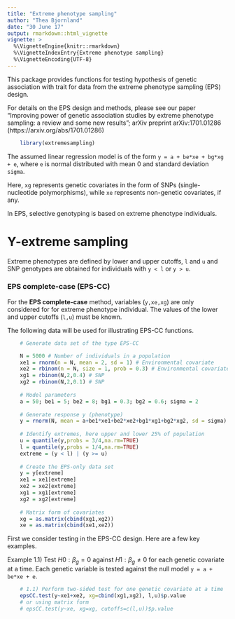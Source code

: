 ```yaml
---
title: "Extreme phenotype sampling"
author: "Thea Bjornland"
date: "30 June 17"
output: rmarkdown::html_vignette
vignette: >
  %\VignetteEngine{knitr::rmarkdown}
  %\VignetteIndexEntry{Extreme phenotype sampling}
  %\VignetteEncoding{UTF-8}
---
```


This package provides functions for testing hypothesis of genetic association with trait
for data from the extreme phenotype sampling (EPS) design.

For details on the EPS design and methods, please see our paper "Improving power of genetic association studies by extreme phenotype sampling: a review and some new results"; 
arXiv preprint arXiv:1701.01286 (https://arxiv.org/abs/1701.01286)


```r
    library(extremesampling)
```

The assumed linear regression model is of the form
`y = a + be*xe + bg*xg + e`, where `e` is normal distributed with mean 0 and 
standard deviation `sigma`.

Here, `xg` represents genetic covariates in the form of SNPs (single-nucleotide
polymorphisms), while `xe` represents non-genetic covariates, if any. 

In EPS, selective genotyping is based on extreme phenotype
individuals.

# Y-extreme sampling
Extreme phenotypes are defined by lower and upper cutoffs, `l` 
and `u` and SNP genotypes are obtained for individuals with `y < l` 
or `y > u`.

### EPS complete-case (EPS-CC)

For the **EPS complete-case** method, variables (`y,xe,xg`) are only 
considered for for extreme phenotype individual.  The values of the lower and 
upper cutoffs (`l,u`) must be known.

The following data will be used for illustrating EPS-CC functions. 

```r
    # Generate data set of the type EPS-CC

    N = 5000 # Number of individuals in a population
    xe1 = rnorm(n = N, mean = 2, sd = 1) # Environmental covariate
    xe2 = rbinom(n = N, size = 1, prob = 0.3) # Environmental covariate
    xg1 = rbinom(N,2,0.4) # SNP
    xg2 = rbinom(N,2,0.1) # SNP
    
    # Model parameters
    a = 50; be1 = 5; be2 = 8; bg1 = 0.3; bg2 = 0.6; sigma = 2
    
    # Generate response y (phenotype)
    y = rnorm(N, mean = a+be1*xe1+be2*xe2+bg1*xg1+bg2*xg2, sd = sigma)
    
    # Identify extremes, here upper and lower 25% of population
    u = quantile(y,probs = 3/4,na.rm=TRUE)
    l = quantile(y,probs = 1/4,na.rm=TRUE)
    extreme = (y < l) | (y >= u)
    
    # Create the EPS-only data set
    y = y[extreme]
    xe1 = xe1[extreme]
    xe2 = xe2[extreme]
    xg1 = xg1[extreme]
    xg2 = xg2[extreme]
    
    # Matrix form of covariates
    xg = as.matrix(cbind(xg1,xg2))
    xe = as.matrix(cbind(xe1,xe2))
```

First we consider testing in the EPS-CC design. Here are a few key examples.

Example 1.1) Test $H0: \beta_g = 0$ against $H1: \beta_g \neq 0$ for 
each genetic covariate at a time. Each genetic variable is 
tested against the null model `y = a + be*xe + e`.

```r
    # 1.1) Perform two-sided test for one genetic covariate at a time
    epsCC.test(y~xe1+xe2, xg=cbind(xg1,xg2), l,u)$p.value
    # or using matrix form
    # epsCC.test(y~xe, xg=xg, cutoffs=c(l,u))$p.value
```

